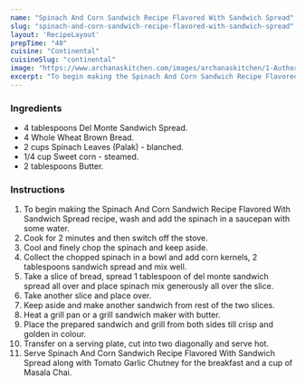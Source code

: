 ---
name: "Spinach And Corn Sandwich Recipe Flavored With Sandwich Spread"
slug: "spinach-and-corn-sandwich-recipe-flavored-with-sandwich-spread"
layout: 'RecipeLayout'
prepTime: "40"
cuisine: "Continental"
cuisineSlug: "continental"
image: "https://www.archanaskitchen.com/images/archanaskitchen/1-Author/admin/Spinach_and_Corn_Sandwich_Recipe_Flavored_with_Sandwich_Spread_.jpg"
excerpt: "To begin making the Spinach And Corn Sandwich Recipe Flavored With Sandwich Spread recipe, wash and add the spinach in a saucepan with some water"
---

### Ingredients

- 4 tablespoons Del Monte Sandwich Spread.
- 4 Whole Wheat Brown Bread.
- 2 cups Spinach Leaves (Palak) - blanched.
- 1/4 cup Sweet corn - steamed.
- 2 tablespoons Butter.

### Instructions

1. To begin making the Spinach And Corn Sandwich Recipe Flavored With Sandwich Spread recipe, wash and add the spinach in a saucepan with some water.
1. Cook for 2 minutes and then switch off the stove.
1. Cool and finely chop the spinach and keep aside.
1. Collect the chopped spinach in a bowl and add corn kernels, 2 tablespoons sandwich spread and mix well.
1. Take a slice of bread, spread 1 tablespoon of del monte sandwich spread all over and place spinach mix generously all over the slice.
1. Take another slice and place over.
1. Keep aside and make another sandwich from rest of the two slices.
1. Heat a grill pan or a grill sandwich maker with butter.
1. Place the prepared sandwich and grill from both sides till crisp and golden in colour.
1. Transfer on a serving plate, cut into two diagonally and serve hot.
1. Serve Spinach And Corn Sandwich Recipe Flavored With Sandwich Spread along with Tomato Garlic Chutney for the breakfast and a cup of Masala Chai.
